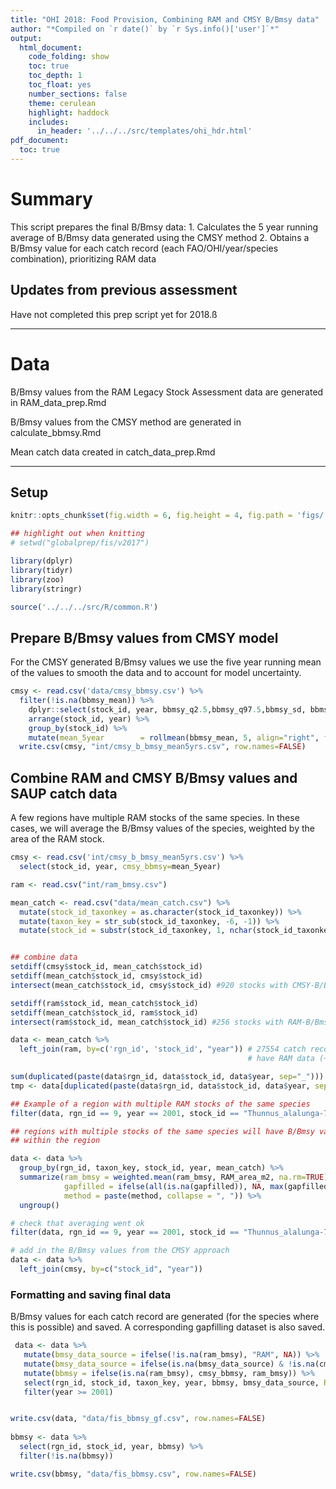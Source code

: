```yaml
---
title: "OHI 2018: Food Provision, Combining RAM and CMSY B/Bmsy data"
author: "*Compiled on `r date()` by `r Sys.info()['user']`*"
output: 
  html_document:
    code_folding: show
    toc: true
    toc_depth: 1
    toc_float: yes
    number_sections: false
    theme: cerulean
    highlight: haddock
    includes: 
      in_header: '../../../src/templates/ohi_hdr.html'
pdf_document:
  toc: true
---
```


# Summary

This script prepares the final B/Bmsy data:
1. Calculates the 5 year running average of B/Bmsy data generated using the CMSY method
2. Obtains a B/Bmsy value for each catch record (each FAO/OHI/year/species combination), prioritizing RAM data


## Updates from previous assessment
Have not completed this prep script yet for 2018.ß

***

# Data

B/Bmsy values from the RAM Legacy Stock Assessment data are generated in RAM_data_prep.Rmd

B/Bmsy values from the CMSY method are generated in calculate_bbmsy.Rmd

Mean catch data created in catch_data_prep.Rmd

***

## Setup

``` r

knitr::opts_chunk$set(fig.width = 6, fig.height = 4, fig.path = 'figs/',message = FALSE, warning = FALSE, eval=FALSE)

## highlight out when knitting
# setwd("globalprep/fis/v2017")

library(dplyr)
library(tidyr)
library(zoo)
library(stringr)

source('../../../src/R/common.R')

```

## Prepare B/Bmsy values from CMSY model

For the CMSY generated B/Bmsy values we use the five year running mean of the values to smooth the data and to account for model uncertainty.

```r

cmsy <- read.csv('data/cmsy_bbmsy.csv') %>%
  filter(!is.na(bbmsy_mean)) %>%
    dplyr::select(stock_id, year, bbmsy_q2.5,bbmsy_q97.5,bbmsy_sd, bbmsy_mean, model) %>%
    arrange(stock_id, year) %>%
    group_by(stock_id) %>%
    mutate(mean_5year        = rollmean(bbmsy_mean, 5, align="right", fill=NA))
  write.csv(cmsy, "int/cmsy_b_bmsy_mean5yrs.csv", row.names=FALSE)

```

## Combine RAM and CMSY B/Bmsy values and SAUP catch data

A few regions have multiple RAM stocks of the same species. In these cases, we will average the B/Bmsy values of the species, weighted by the area of the RAM stock.

```r

cmsy <- read.csv('int/cmsy_b_bmsy_mean5yrs.csv') %>%
  select(stock_id, year, cmsy_bbmsy=mean_5year)

ram <- read.csv("int/ram_bmsy.csv")

mean_catch <- read.csv("data/mean_catch.csv") %>%
  mutate(stock_id_taxonkey = as.character(stock_id_taxonkey)) %>%
  mutate(taxon_key = str_sub(stock_id_taxonkey, -6, -1)) %>%
  mutate(stock_id = substr(stock_id_taxonkey, 1, nchar(stock_id_taxonkey)-7)) 


## combine data
setdiff(cmsy$stock_id, mean_catch$stock_id)
setdiff(mean_catch$stock_id, cmsy$stock_id)
intersect(mean_catch$stock_id, cmsy$stock_id) #920 stocks with CMSY-B/Bmsy data

setdiff(ram$stock_id, mean_catch$stock_id)
setdiff(mean_catch$stock_id, ram$stock_id)
intersect(ram$stock_id, mean_catch$stock_id) #256 stocks with RAM-B/Bmsy data (although RAM is matched by fao and rgn ids)

data <- mean_catch %>%
  left_join(ram, by=c('rgn_id', 'stock_id', "year")) # 27554 catch records (catch from specific fao and ohi regions) 
                                                     # have RAM data (~ 5% of catch records)

sum(duplicated(paste(data$rgn_id, data$stock_id, data$year, sep="_")))   # 2000 regions with multiple stocks of the same species
tmp <- data[duplicated(paste(data$rgn_id, data$stock_id, data$year, sep="_")), ]

## Example of a region with multiple RAM stocks of the same species
filter(data, rgn_id == 9, year == 2001, stock_id == "Thunnus_alalunga-71")

## regions with multiple stocks of the same species will have B/Bmsy values averaged, weighted by the area of the RAM stock
## within the region

data <- data %>%
  group_by(rgn_id, taxon_key, stock_id, year, mean_catch) %>%   
  summarize(ram_bmsy = weighted.mean(ram_bmsy, RAM_area_m2, na.rm=TRUE),
            gapfilled = ifelse(all(is.na(gapfilled)), NA, max(gapfilled, na.rm=TRUE)),
            method = paste(method, collapse = ", ")) %>%
  ungroup()

# check that averaging went ok
filter(data, rgn_id == 9, year == 2001, stock_id == "Thunnus_alalunga-71")

# add in the B/Bmsy values from the CMSY approach
data <- data %>%
  left_join(cmsy, by=c("stock_id", "year"))

```


### Formatting and saving final data

B/Bmsy values for each catch record are generated (for the species where this is possible) and saved. A corresponding gapfilling dataset is also saved.
```r

 data <- data %>%
   mutate(bmsy_data_source = ifelse(!is.na(ram_bmsy), "RAM", NA)) %>%
   mutate(bmsy_data_source = ifelse(is.na(bmsy_data_source) & !is.na(cmsy_bbmsy), "CMSY", bmsy_data_source)) %>%
   mutate(bbmsy = ifelse(is.na(ram_bmsy), cmsy_bbmsy, ram_bmsy)) %>%
   select(rgn_id, stock_id, taxon_key, year, bbmsy, bmsy_data_source, RAM_gapfilled=method, mean_catch) %>%
   filter(year >= 2001)


write.csv(data, "data/fis_bbmsy_gf.csv", row.names=FALSE) 
 
bbmsy <- data %>%
  select(rgn_id, stock_id, year, bbmsy) %>%
  filter(!is.na(bbmsy))

write.csv(bbmsy, "data/fis_bbmsy.csv", row.names=FALSE) 

```

